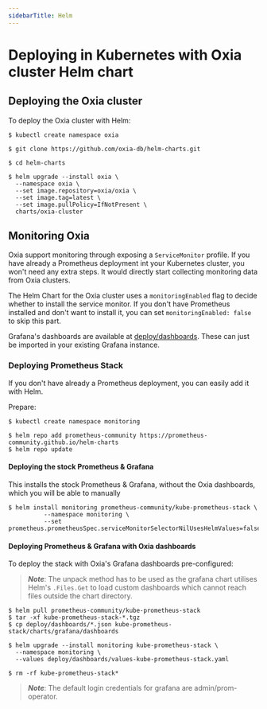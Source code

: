 ```yaml
---
sidebarTitle: Helm
---
```


# Deploying in Kubernetes with Oxia cluster Helm chart

## Deploying the Oxia cluster

To deploy the Oxia cluster with Helm:

```shell
$ kubectl create namespace oxia

$ git clone https://github.com/oxia-db/helm-charts.git

$ cd helm-charts

$ helm upgrade --install oxia \
  --namespace oxia \
  --set image.repository=oxia/oxia \
  --set image.tag=latest \
  --set image.pullPolicy=IfNotPresent \
  charts/oxia-cluster
```

## Monitoring Oxia

Oxia support monitoring through exposing a `ServiceMonitor` profile. If you have already a Prometheus deployment 
int your Kubernetes cluster, you won't need any extra steps. It would directly start collecting monitoring data
from Oxia clusters.

The Helm Chart for the Oxia cluster uses a `monitoringEnabled` flag to decide whether to 
install the service monitor. If you don't have Prometheus installed and don't want to install it, you can set
`monitoringEnabled: false` to skip this part.

Grafana's dashboards are available at [deploy/dashboards](https://github.com/oxia-db/oxia/tree/main/deploy/dashboards).
These can just be imported in your existing Grafana instance.

### Deploying Prometheus Stack

If you don't have already a Prometheus deployment, you can easily add it with Helm.

Prepare:

```shell
$ kubectl create namespace monitoring

$ helm repo add prometheus-community https://prometheus-community.github.io/helm-charts
$ helm repo update
```

#### Deploying the stock Prometheus & Grafana

This installs the stock Prometheus & Grafana, without the Oxia dashboards, which you will be able to manually 

```shell
$ helm install monitoring prometheus-community/kube-prometheus-stack \
          --namespace monitoring \
          --set prometheus.prometheusSpec.serviceMonitorSelectorNilUsesHelmValues=false
```

#### Deploying Prometheus & Grafana with Oxia dashboards

To deploy the stack with Oxia's Grafana dashboards pre-configured:

> ***Note***: The unpack method has to be used as the grafana chart utilises Helm's `.Files.Get` to load custom dashboards
which cannot reach files outside the chart directory.

```shell
$ helm pull prometheus-community/kube-prometheus-stack
$ tar -xf kube-prometheus-stack-*.tgz
$ cp deploy/dashboards/*.json kube-prometheus-stack/charts/grafana/dashboards

$ helm upgrade --install monitoring kube-prometheus-stack \
  --namespace monitoring \
  --values deploy/dashboards/values-kube-prometheus-stack.yaml

$ rm -rf kube-prometheus-stack*
```

> ***Note***:  The default login credentials for grafana are admin/prom-operator.
